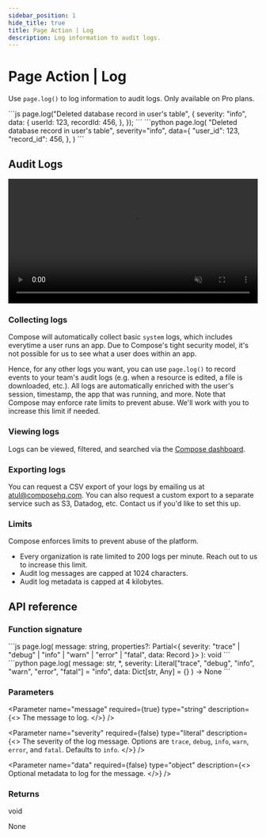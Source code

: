 ```yaml
---
sidebar_position: 1
hide_title: true
title: Page Action | Log
description: Log information to audit logs.
---
```



# Page Action | Log

Use `page.log()` to log information to audit logs. Only available on Pro plans.

<Tabs groupId="sdkLanguage">
    <TabItem value="node" label="TypeScript / JavaScript">
    ```js
    page.log("Deleted database record in user's table", {
        severity: "info",
        data: {
            userId: 123,
            recordId: 456,
        },
    });
    ```
    </TabItem>
    <TabItem value="python" label="Python">
    ```python
    page.log(
        "Deleted database record in user's table",
        severity="info",
        data={
            "user_id": 123,
            "record_id": 456,
        },
    )
    ```
    </TabItem>
</Tabs>

## Audit Logs

<video width="100%" muted autoPlay loop>
    <source src="/vid/audit-log-2.mp4" type="video/mp4" />
</video>

### Collecting logs

Compose will automatically collect basic `system` logs, which includes everytime a user runs an app. Due to Compose's tight security model, it's not possible for us to see what a user does within an app.

Hence, for any other logs you want, you can use `page.log()` to record events to your team's audit logs (e.g. when a resource is edited, a file is downloaded, etc.). All logs are automatically enriched with the user's session, timestamp, the app that was running, and more. Note that Compose may enforce rate limits to prevent abuse. We'll work with you to increase this limit if needed.

### Viewing logs

Logs can be viewed, filtered, and searched via the [Compose dashboard](https://app.composehq.com/home/audit-log).

### Exporting logs

You can request a CSV export of your logs by emailing us at atul@composehq.com. You can also request a custom export to a separate service such as S3, Datadog, etc. Contact us if you'd like to set this up.

### Limits

Compose enforces limits to prevent abuse of the platform.

- Every organization is rate limited to 200 logs per minute. Reach out to us to increase this limit.
- Audit log messages are capped at 1024 characters.
- Audit log metadata is capped at 4 kilobytes.

## API reference

### Function signature

<Tabs groupId="sdkLanguage">
    <TabItem value="node" label="TypeScript / JavaScript">
    ```js
    page.log(
        message: string,
        properties?: Partial<{
            severity: "trace" | "debug" | "info" | "warn" | "error" | "fatal",
            data: Record<string, any>
        }>
    ): void
    ```
    </TabItem>
    <TabItem value="python" label="Python">
    ```python
    page.log(
        message: str,
        *,
        severity: Literal["trace", "debug", "info", "warn", "error", "fatal"] = "info",
        data: Dict[str, Any] = {}
    ) -> None
    ```
    </TabItem>
</Tabs>

### Parameters

<Parameter
    name="message"
    required={true}
    type="string"
    description={<>
        The message to log.
    </>}
/>

<Parameter
    name="severity"
    required={false}
    type="literal"
    description={<>
        The severity of the log message. Options are <code>trace</code>, <code>debug</code>, <code>info</code>, <code>warn</code>, <code>error</code>, and <code>fatal</code>. Defaults to <code>info</code>.
    </>}
/>

<Parameter
    name="data"
    required={false}
    type="object"
    description={<>
        Optional metadata to log for the message.
    </>}
/>

### Returns

<Tabs groupId="sdkLanguage" className="hide_tabs">
    <TabItem value="node" label="TypeScript / JavaScript">
    <p><span className="type-pill" style={{ marginLeft: 0}}>void</span></p>
    </TabItem>
    <TabItem value="python" label="Python">
    <p><span className="type-pill" style={{ marginLeft: 0}}>None</span></p>
    </TabItem>
</Tabs>